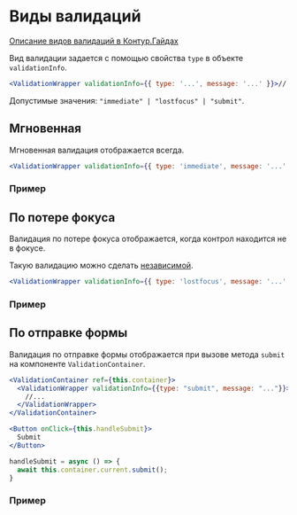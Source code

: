 
<Meta of={DocsStories} />

# Виды валидаций

[Описание видов валидаций в Контур.Гайдах](https://guides.kontur.ru/principles/validation/#Vidi_validatsii)

Вид валидации задается с помощью свойства `type` в объекте `validationInfo`.

```jsx static
<ValidationWrapper validationInfo={{ type: '...', message: '...' }}>//...</ValidationWrapper>
```

Допустимые значения: `"immediate" | "lostfocus" | "submit"`.

## Мгновенная

Мгновенная валидация отображается всегда.

```jsx static
<ValidationWrapper validationInfo={{ type: 'immediate', message: '...' }}>//...</ValidationWrapper>
```

### Пример

<Story of={DocsStories.ImmediateValidation} />

## По потере фокуса

Валидация по потере фокуса отображается, когда контрол находится не в фокусе.

Такую валидацию можно сделать [независимой](#/independent-validation).

```jsx static
<ValidationWrapper validationInfo={{ type: 'lostfocus', message: '...' }}>//...</ValidationWrapper>
```

### Пример

<Story of={DocsStories.LostfocusValidation} />

## По отправке формы

Валидация по отправке формы отображается при вызове метода `submit` на компоненте `ValidationContainer`.

```jsx static
<ValidationContainer ref={this.container}>
  <ValidationWrapper validationInfo={{type: "submit", message: "..."}}>
    //...
  </ValidationWrapper>
</ValidationContainer>

<Button onClick={this.handleSubmit}>
  Submit
</Button>

handleSubmit = async () => {
  await this.container.current.submit();
}
```

### Пример

<Story of={DocsStories.SubmitValidation} />
